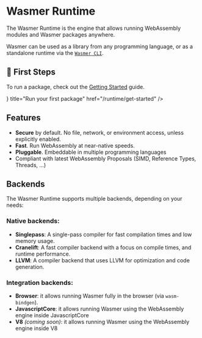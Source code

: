 
# Wasmer Runtime

The Wasmer Runtime is the engine that allows running WebAssembly modules and Wasmer packages anywhere.

Wasmer can be used as a library from any programming language, or as a standalone runtime via the [`Wasmer CLI`](/runtime/cli).


## 🐥 First Steps

To run a package, check out the [Getting Started](/runtime/get-started/) guide. 

<Cards>
<Card icon={<RunIcon />} title="Run your first package" href="/runtime/get-started" />
</Cards>

## Features

- **Secure** by default. No file, network, or environment access, unless explicitly enabled.
- **Fast**. Run WebAssembly at near-native speeds.
- **Pluggable**. Embeddable in multiple programming languages
- Compliant with latest WebAssembly Proposals (SIMD, Reference Types, Threads, ...)

## Backends

The Wasmer Runtime supports multiple backends, depending on your needs:

### Native backends:

- **Singlepass**: A single-pass compiler for fast compilation times and low memory usage.
- **Cranelift**: A fast compiler backend with a focus on compile times, and runtime performance.
- **LLVM**: A compiler backend that uses LLVM for optimization and code generation.

### Integration backends:

- **Browser**: it allows running Wasmer fully in the browser (via `wasm-bindgen`).
- **JavascriptCore**: it allows running Wasmer using the WebAssembly engine inside JavascriptCore
- **V8** _(coming soon)_: it allows running Wasmer using the WebAssembly engine inside V8
